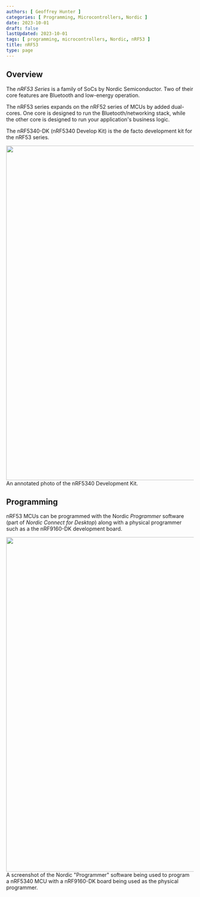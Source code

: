 ```yaml
---
authors: [ Geoffrey Hunter ]
categories: [ Programming, Microcontrollers, Nordic ]
date: 2023-10-01
draft: false
lastUpdated: 2023-10-01
tags: [ programming, microcontrollers, Nordic, nRF53 ]
title: nRF53
type: page
---
```



## Overview

The _nRF53 Series_ is a family of SoCs by Nordic Semiconductor. Two of their core features are Bluetooth and low-energy operation.

The nRF53 series expands on the nRF52 series of MCUs by added dual-cores. One core is designed to run the Bluetooth/networking stack, while the other core is designed to run your application's business logic.

The nRF5340-DK (nRF5340 Develop Kit) is the de facto development kit for the nRF53 series. 


<Image src={nrf5340_dk_annotated_photo} width="900px">An annotated photo of the nRF5340 Development Kit.</Image>

## Programming

nRF53 MCUs can be programmed with the Nordic _Programmer_ software (part of _Nordic Connect for Desktop_) along with a physical programmer such as a the nRF9160-DK development board.


<Image src={screenshot_of_nordic_programmer_software_programming_nrf5340_with_nrf9160_dk} width="900px">A screenshot of the Nordic \"Programmer\" software being used to program a nRF5340 MCU with a nRF9160-DK board being used as the physical programmer.</Image>
